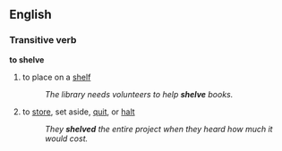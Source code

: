 ==English==
===Transitive verb===
'''to shelve'''
# to place on a [[shelf]]
#:''The library needs volunteers to help '''shelve''' books.''
# to [[store]], set aside, [[quit]], or [[halt]]
#:''They '''shelved''' the entire project when they heard how much it would cost.''